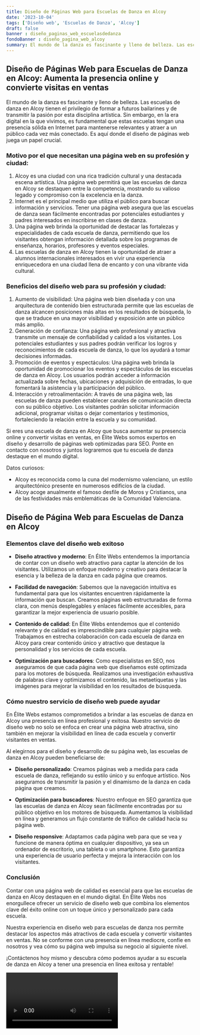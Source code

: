 ```yaml
---
title: Diseño de Páginas Web para Escuelas de Danza en Alcoy
date: '2023-10-04'
tags: ['Diseño web', 'Escuelas de Danza', 'Alcoy']
draft: false
banner : diseño_paginas_web_escuelasdedanza
fondoBanner : diseño_pagina_web_alcoy
summary: El mundo de la danza es fascinante y lleno de belleza. Las escuelas de danza en Alcoy tienen el privilegio de formar a futuros bailarines y de transmitir la pasión por esta disciplina artística. Sin embargo, en la era digital en la que vivimos, es fundamental que estas escuelas tengan una presencia sólida en Internet para mantenerse relevantes y atraer a un público cada vez más conectado. Es aquí donde el diseño de páginas web juega un papel crucial.
---
```


## Diseño de Páginas Web para Escuelas de Danza en Alcoy: Aumenta la presencia online y convierte visitas en ventas

El mundo de la danza es fascinante y lleno de belleza. Las escuelas de danza en Alcoy tienen el privilegio de formar a futuros bailarines y de transmitir la pasión por esta disciplina artística. Sin embargo, en la era digital en la que vivimos, es fundamental que estas escuelas tengan una presencia sólida en Internet para mantenerse relevantes y atraer a un público cada vez más conectado. Es aquí donde el diseño de páginas web juega un papel crucial.

### Motivo por el que necesitan una página web en su profesión y ciudad:

1. Alcoy es una ciudad con una rica tradición cultural y una destacada escena artística. Una página web permitirá que las escuelas de danza en Alcoy se destaquen entre la competencia, mostrando su valioso legado y compromiso con la excelencia en la danza.
2. Internet es el principal medio que utiliza el público para buscar información y servicios. Tener una página web asegura que las escuelas de danza sean fácilmente encontradas por potenciales estudiantes y padres interesados en inscribirse en clases de danza.
3. Una página web brinda la oportunidad de destacar las fortalezas y especialidades de cada escuela de danza, permitiendo que los visitantes obtengan información detallada sobre los programas de enseñanza, horarios, profesores y eventos especiales.
4. Las escuelas de danza en Alcoy tienen la oportunidad de atraer a alumnos internacionales interesados en vivir una experiencia enriquecedora en una ciudad llena de encanto y con una vibrante vida cultural.

### Beneficios del diseño web para su profesión y ciudad:

1. Aumento de visibilidad: Una página web bien diseñada y con una arquitectura de contenido bien estructurada permite que las escuelas de danza alcancen posiciones más altas en los resultados de búsqueda, lo que se traduce en una mayor visibilidad y exposición ante un público más amplio.
2. Generación de confianza: Una página web profesional y atractiva transmite un mensaje de confiabilidad y calidad a los visitantes. Los potenciales estudiantes y sus padres podrán verificar los logros y reconocimientos de cada escuela de danza, lo que los ayudará a tomar decisiones informadas.
3. Promoción de eventos y espectáculos: Una página web brinda la oportunidad de promocionar los eventos y espectáculos de las escuelas de danza en Alcoy. Los usuarios podrán acceder a información actualizada sobre fechas, ubicaciones y adquisición de entradas, lo que fomentará la asistencia y la participación del público.
4. Interacción y retroalimentación: A través de una página web, las escuelas de danza pueden establecer canales de comunicación directa con su público objetivo. Los visitantes podrán solicitar información adicional, programar visitas o dejar comentarios y testimonios, fortaleciendo la relación entre la escuela y su comunidad.

Si eres una escuela de danza en Alcoy que busca aumentar su presencia online y convertir visitas en ventas, en Élite Webs somos expertos en diseño y desarrollo de páginas web optimizadas para SEO. Ponte en contacto con nosotros y juntos lograremos que tu escuela de danza destaque en el mundo digital.

Datos curiosos:
- Alcoy es reconocida como la cuna del modernismo valenciano, un estilo arquitectónico presente en numerosos edificios de la ciudad.
- Alcoy acoge anualmente el famoso desfile de Moros y Cristianos, una de las festividades más emblemáticas de la Comunidad Valenciana.

<GifSeo />

<Cta />

## Diseño de Página Web para Escuelas de Danza en Alcoy
### Elementos clave del diseño web exitoso

- **Diseño atractivo y moderno**: En Élite Webs entendemos la importancia de contar con un diseño web atractivo para captar la atención de los visitantes. Utilizamos un enfoque moderno y creativo para destacar la esencia y la belleza de la danza en cada página que creamos.

- **Facilidad de navegación**: Sabemos que la navegación intuitiva es fundamental para que los visitantes encuentren rápidamente la información que buscan. Creamos páginas web estructuradas de forma clara, con menús desplegables y enlaces fácilmente accesibles, para garantizar la mejor experiencia de usuario posible.

- **Contenido de calidad**: En Élite Webs entendemos que el contenido relevante y de calidad es imprescindible para cualquier página web. Trabajamos en estrecha colaboración con cada escuela de danza en Alcoy para crear contenido único y atractivo que destaque la personalidad y los servicios de cada escuela.

- **Optimización para buscadores**: Como especialistas en SEO, nos aseguramos de que cada página web que diseñamos esté optimizada para los motores de búsqueda. Realizamos una investigación exhaustiva de palabras clave y optimizamos el contenido, las metaetiquetas y las imágenes para mejorar la visibilidad en los resultados de búsqueda.

### Cómo nuestro servicio de diseño web puede ayudar

En Élite Webs estamos comprometidos a brindar a las escuelas de danza en Alcoy una presencia en línea profesional y exitosa. Nuestro servicio de diseño web no solo se enfoca en crear una página web atractiva, sino también en mejorar la visibilidad en línea de cada escuela y convertir visitantes en ventas.

Al elegirnos para el diseño y desarrollo de su página web, las escuelas de danza en Alcoy pueden beneficiarse de:

- **Diseño personalizado**: Creamos páginas web a medida para cada escuela de danza, reflejando su estilo único y su enfoque artístico. Nos aseguramos de transmitir la pasión y el dinamismo de la danza en cada página que creamos.

- **Optimización para buscadores**: Nuestro enfoque en SEO garantiza que las escuelas de danza en Alcoy sean fácilmente encontradas por su público objetivo en los motores de búsqueda. Aumentamos la visibilidad en línea y generamos un flujo constante de tráfico de calidad hacia su página web.

- **Diseño responsive**: Adaptamos cada página web para que se vea y funcione de manera óptima en cualquier dispositivo, ya sea un ordenador de escritorio, una tableta o un smartphone. Esto garantiza una experiencia de usuario perfecta y mejora la interacción con los visitantes.

### Conclusión

Contar con una página web de calidad es esencial para que las escuelas de danza en Alcoy destaquen en el mundo digital. En Élite Webs nos enorgullece ofrecer un servicio de diseño web que combina los elementos clave del éxito online con un toque único y personalizado para cada escuela.

Nuestra experiencia en diseño web para escuelas de danza nos permite destacar los aspectos más atractivos de cada escuela y convertir visitantes en ventas. No se conforme con una presencia en línea mediocre, confíe en nosotros y vea cómo su página web impulsa su negocio al siguiente nivel.

¡Contáctenos hoy mismo y descubra cómo podemos ayudar a su escuela de danza en Alcoy a tener una presencia en línea exitosa y rentable!

<Video />

<CtaBot job='Escuelas de Danza' city='Alcoy'/>

<Gmaps query='Alcoy+españa+maps' />